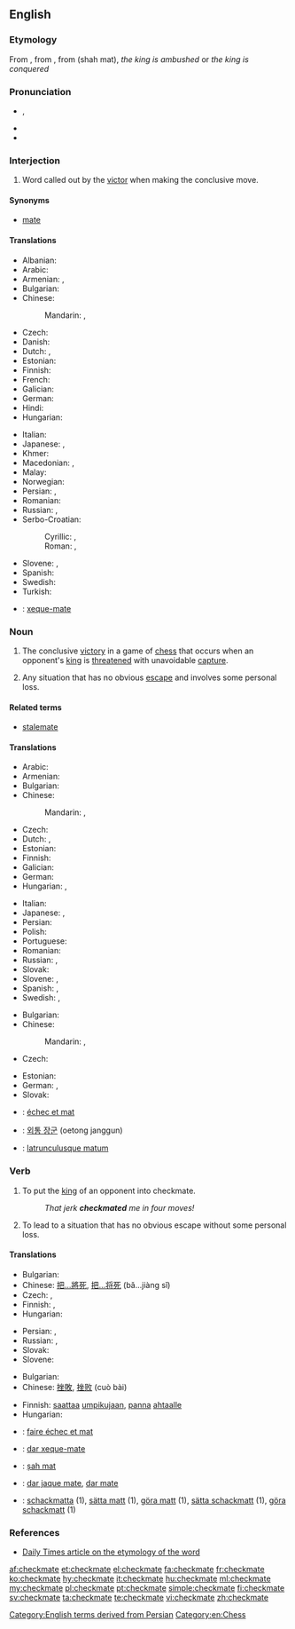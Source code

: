 ==English==

===Etymology===
From {{etyl|enm|en}} {{term|chekmat||lang=enm}}, from {{etyl|fro|en}} {{term|eschec mat|lang=fro}}, from {{etyl|fa|en}} {{fa-Arab|[[شاه مات]]}} (shah mat), ''the king is ambushed'' or ''the king is conquered''

===Pronunciation===
* {{IPA|/ˈʧɛkmeɪt/}}, {{X-SAMPA|/"tSEkmeIt/}}
* {{audio|En-us-checkmate.ogg|Audio (US)}}
* {{rhymes|eɪt}}

===Interjection===
{{en-interj}}

# {{chess}} Word called out by the [[victor]] when making the conclusive move.

====Synonyms====
* {{sense|chess}} [[mate#Interjection|mate]]

====Translations====
{{trans-top|said when making the conclusive move in chess}}
* Albanian: {{t-|sq|shah mat}}
* Arabic: {{t-|ar|مات|m|tr=maat|sc=Arab}}
* Armenian: {{t-|hy|շախ և մատ|tr=šax ev mat}},  {{t-|hy|մատ|tr=mat}}
* Bulgarian: {{t-|bg|мат}}
* Chinese:
*: Mandarin: {{t|zh|將死|sc=Hani}}, {{t|zh|将死|tr=jiāngsǐ|sc=Hani}}
* Czech: {{t+|cs|mat}}
* Danish: {{t-|da|skakmat|c}}
* Dutch: {{t+|nl|schaakmat}},  {{t+|nl|mat}}
* Estonian: {{t-|et|šahh ja matt}}
* Finnish: {{t-|fi|shakki ja matti}}
* French: {{t+|fr|échec et mat}}
* Galician: {{t-|gl|xaque mate|xs=Galician}}
* German: {{t+|de|schachmatt}}
* Hindi: {{t-|hi|मात|tr=māt|sc=Deva}}
* Hungarian: {{t+|hu|sakk-matt}}
{{trans-mid}}
* Italian: {{t+|it|scacco matto}}
* Japanese: {{t-|ja|チェックメイト|tr=chekkumeito}}, {{t-|ja|詰み|tr=つみ, tsumi}}
* Khmer: {{t-|km|ស្លាប់ក្រឡា|tr=slap krɑlaa|sc=Khmr}}
* Macedonian: {{t-|mk|шах-мат|tr=šah-mat}},  {{t-|mk|мат|tr=mat}}
* Malay: {{t-|ms|mat}}
* Norwegian: {{t-|no|sjakkmatt}}
* Persian: {{t+|fa|شهمات|tr=šāhmāt|sc=fa-Arab}}, {{t-|fa|کیش و مات|sc=fa-Arab}}
* Romanian: {{t-|ro|șah mat}}
* Russian: {{t+|ru|мат|m|tr=mat}}, {{t-|ru|шах и мат|šax i mat}}
* Serbo-Croatian:
*: Cyrillic: {{t-|sh|шах-мат|sc=Cyrl}}, {{t-|sh|мат|sc=Cyrl}}
*: Roman: {{t-|sh|šah-mat}}, {{t-|sh|mat}}
* Slovene: {{t-|sl|šah mat}}, {{t-|sl|mat}}
* Spanish: {{t-|es|jaque mate}}
* Swedish: {{t+|sv|schackmatt}}
* Turkish: {{t+|tr|şah mat}}
{{trans-bottom}}

{{checktrans-top}}
* {{ttbc|pt}}: [[xeque-mate]] {{m}}
{{trans-bottom}}

===Noun===
{{wikipedia}}
{{en-noun}}

# The conclusive [[victory]] in a game of [[chess]] that occurs when an opponent's [[king]] is [[threaten]]ed with unavoidable [[capture]].
# {{figuratively|by extension}} Any situation that has no obvious [[escape]] and involves some personal loss.

====Related terms====
* [[stalemate]]

====Translations====
{{trans-top|conclusive victory in a game of chess}}
* Arabic: {{t-|ar|شاه مات|tr=šāh māt|sc=Arab}}
* Armenian: {{t-|hy|շախմատ|tr=shakhmat}}
* Bulgarian: {{t-|bg|мат|m}}
* Chinese:
*: Mandarin: {{t|zh|將死|sc=Hani}}, {{t|zh|将死|tr=jiāngsǐ|sc=Hani}}
* Czech: {{t+|cs|mat|m}}
* Dutch: {{t+|nl|schaakmat}}, {{t+|nl|mat}}
* Estonian: {{t-|et|matt}}
* Finnish: {{t+|fi|matti}}
* Galician: {{t-|gl|xaque mate|m|xs=Galician}}
* German: {{t+|de|Schachmatt|n}}
* Hungarian: {{t+|hu|sakk-matt}},  {{t-|hu|matt}}
{{trans-mid}}
* Italian: {{t+|it|scacco matto|m}}
* Japanese: {{t-|ja|詰み|tr=つみ, tsumi}}, {{t-|ja|チェックメイト|tr=chekkumeito}}
* Persian: {{t+|fa|شهمات|tr=shâhmât|sc=fa-Arab}}
* Polish: {{t+|pl|mat|m}}
* Portuguese: {{t+|pt|xeque-mate|m}}
* Romanian: {{t-|ro|șah-mat|n}}
* Russian: {{t-|ru|шах и мат|m|tr=šax i mat|sc=Cyrl}}, {{t+|ru|мат|m|tr=mat|sc=Cyrl}}
* Slovak: {{t-|sk|mat|m}}
* Slovene: {{t-|sl|šah mat|m}}, {{t-|sl|mat|m}}
* Spanish: {{t-|es|jaque mate|m}}, {{t+|es|mate|m}}
* Swedish: {{t+|sv|matt|c}}, {{t+|sv|schack matt|c}}
{{trans-bottom}}

{{trans-top|situation with no obvious escape that involves personal loss}}
* Bulgarian: {{t-|bg|мат|m}}
* Chinese:
*: Mandarin: {{t|zh|徹底失敗|sc=Hani}}, {{t|zh|彻底失败|tr=chè dǐ shī bài|sc=Hani}}
* Czech: {{t-|cs|matová situace|f}}
{{trans-mid}}
* Estonian: {{t-|et|lüüasaamine}}
* German: {{t+|de|Schachmatt|n}}, {{t+|de|Niederlage|f}}
* Slovak: {{t-|sk|matová situácia|f}}
{{trans-bottom}}

{{checktrans-top}}
* {{ttbc|fr}}: [[échec et mat]]
* {{ttbc|ko}}: [[외통 장군]] (oetong janggun)
{{trans-mid}}
* {{ttbc|la}}: [[latrunculusque matum]]
{{trans-bottom}}

===Verb===
{{en-verb|checkmat|ing}}

# {{transitive|chess}} To put the [[king]] of an opponent into checkmate.
#: ''That jerk '''checkmated''' me in four moves!''
# {{transitive|by extension}} To lead to a situation that has no obvious escape without some personal loss.

====Translations====
{{trans-top|to put an opponent into chessmate}}
* Bulgarian: {{t+|bg|матирам}}
* Chinese: [[把...將死]], [[把...将死]] (bǎ...jiàng sǐ)
* Czech: {{t-|cs|matovat}}, {{t-|cs|dát mat}}
* Finnish: {{t-|fi|matittaa}}, {{t-|fi|tehdä matti}}
* Hungarian: {{t-|hu|mattot ad}}
{{trans-mid}}
* Persian: {{t-|fa|شهمات کردن|tr=šahmāt kardan|sc=fa-Arab}}, {{t+|fa|مات کردن|tr=māt kardan|sc=fa-Arab}}
* Russian: {{t-|ru|ставить мат|tr=stávit’ mat|sc=Cyrl}} {{impf}}, {{t-|ru|поставить мат|tr=postávit’ mat|sc=Cyrl}} {{pf.}}
* Slovak: {{t-|sk|dať šach mat}}
* Slovene: {{t-|sl|matirati}}
{{trans-bottom}}

{{trans-top|to lead to a situation of no escape}}
* Bulgarian: {{t+|bg|матирам}}
* Chinese: [[挫敗]], [[挫败]] (cuò bài)
{{trans-mid}}
* Finnish: [[saattaa]] [[umpikuja|umpikujaan]], [[panna]] [[ahdas|ahtaalle]]
* Hungarian: {{t+|hu|sarokba szorít}}
{{trans-bottom}}

{{checktrans-top}}
* {{ttbc|fr}}: [[faire échec et mat]]
* {{ttbc|pt}}: [[dar xeque-mate]]
* {{ttbc|ro}}: [[șah mat]]
{{trans-mid}}
* {{ttbc|es}}: [[dar jaque mate]], [[dar mate]]
* {{ttbc|sv}}: [[schackmatta]] (1), [[sätta matt]] (1), [[göra matt]] (1), [[sätta schackmatt]] (1), [[göra schackmatt]] (1)
{{trans-bottom}}

===References===
* [http://www.dailytimes.com.pk/print.asp?page=story_23-2-2003_pg3_5&ndate=08/05/2004%204:10:21%20PM Daily Times article on the etymology of the word]

[[Category:English terms derived from Persian]]
[[Category:en:Chess]]

[[af:checkmate]]
[[et:checkmate]]
[[el:checkmate]]
[[fa:checkmate]]
[[fr:checkmate]]
[[ko:checkmate]]
[[hy:checkmate]]
[[it:checkmate]]
[[hu:checkmate]]
[[ml:checkmate]]
[[my:checkmate]]
[[pl:checkmate]]
[[pt:checkmate]]
[[simple:checkmate]]
[[fi:checkmate]]
[[sv:checkmate]]
[[ta:checkmate]]
[[te:checkmate]]
[[vi:checkmate]]
[[zh:checkmate]]